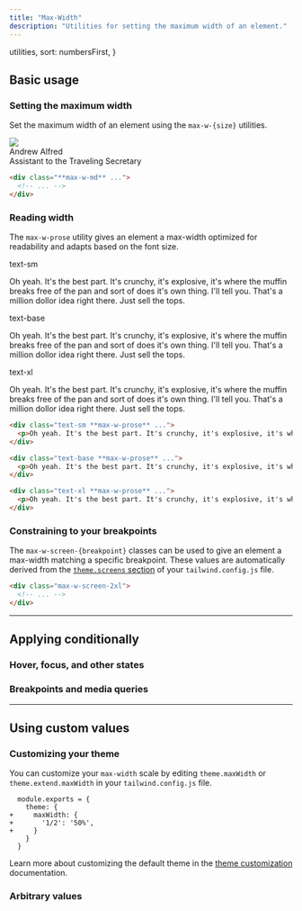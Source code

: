 ```yaml
---
title: "Max-Width"
description: "Utilities for setting the maximum width of an element."
---
```



  utilities,
  sort: numbersFirst,
}

## Basic usage

### Setting the maximum width

Set the maximum width of an element using the `max-w-{size}` utilities.

<Example resizable>
  <div class="overflow-hidden relative max-w-md mx-auto bg-white shadow-lg ring-1 ring-black/5 rounded-xl flex items-center gap-6">
    <img class="absolute -left-6 w-28 h-28 rounded-full shadow-lg" src="https://images.unsplash.com/photo-1501196354995-cbb51c65aaea?ixlib=rb-1.2.1&ixid=MnwxMjA3fDB8MHxwaG90by1wYWdlfHx8fGVufDB8fHx8&auto=format&fit=facearea&facepad=4&w=256&h=256&q=80" />
    <div class="min-w-0 py-5 pl-28 pr-5">
      <div class="text-gray-900 font-medium text-sm sm:text-base truncate">Andrew Alfred</div>
      <div class="text-gray-500 font-medium text-sm sm:text-base leading-tight truncate">Assistant to the Traveling Secretary</div>
    </div>
  </div>
</Example>

```html
<div class="**max-w-md** ...">
  <!-- ... -->
</div>
```

### Reading width

The `max-w-prose` utility gives an element a max-width optimized for readability and adapts based on the font size.

<Example>
  <div class="space-y-8">
    <div>
      <span class="font-medium text-sm text-gray-500 font-mono mb-3">text-sm</span>
      <div class="max-w-prose text-sm font-medium text-gray-900">
        <p>Oh yeah. It's the best part. It's crunchy, it's explosive, it's where the muffin breaks free of the pan and sort of does it's own thing. I'll tell you. That's a million dollor idea right there. Just sell the tops.</p>
      </div>
    </div>
    <div>
      <span class="font-medium text-sm text-gray-500 font-mono mb-3">text-base</span>
      <div class="max-w-prose text-base font-medium text-gray-900">
        <p>Oh yeah. It's the best part. It's crunchy, it's explosive, it's where the muffin breaks free of the pan and sort of does it's own thing. I'll tell you. That's a million dollor idea right there. Just sell the tops.</p>
      </div>
    </div>
    <div>
      <span class="font-medium text-sm text-gray-500 font-mono mb-3">text-xl</span>
      <div class="max-w-prose text-xl font-medium text-gray-900">
        <p>Oh yeah. It's the best part. It's crunchy, it's explosive, it's where the muffin breaks free of the pan and sort of does it's own thing. I'll tell you. That's a million dollor idea right there. Just sell the tops.</p>
      </div>
    </div>
  </div>
</Example>

```html
<div class="text-sm **max-w-prose** ...">
  <p>Oh yeah. It's the best part. It's crunchy, it's explosive, it's where the muffin breaks free of the pan and sort of does it's own thing. I'll tell you. That's a million dollor idea right there. Just sell the tops.</p>
</div>

<div class="text-base **max-w-prose** ...">
  <p>Oh yeah. It's the best part. It's crunchy, it's explosive, it's where the muffin breaks free of the pan and sort of does it's own thing. I'll tell you. That's a million dollor idea right there. Just sell the tops.</p>
</div>

<div class="text-xl **max-w-prose** ...">
  <p>Oh yeah. It's the best part. It's crunchy, it's explosive, it's where the muffin breaks free of the pan and sort of does it's own thing. I'll tell you. That's a million dollor idea right there. Just sell the tops.</p>
</div>
```

### Constraining to your breakpoints

The `max-w-screen-{breakpoint}` classes can be used to give an element a max-width matching a specific breakpoint. These values are automatically derived from the [`theme.screens` section](/docs/theme#screens) of your `tailwind.config.js` file.

```html
<div class="max-w-screen-2xl">
  <!-- ... -->
</div>
```

---

## <Heading ignore>Applying conditionally</Heading>

### <Heading ignore>Hover, focus, and other states</Heading>

<HoverFocusAndOtherStates defaultClass="max-w-sm" featuredClass="max-w-lg" />

### <Heading ignore>Breakpoints and media queries</Heading>

<BreakpointsAndMediaQueries defaultClass="max-w-sm" featuredClass="max-w-lg" />

---

## Using custom values

### Customizing your theme

You can customize your `max-width` scale by editing `theme.maxWidth` or `theme.extend.maxWidth` in your `tailwind.config.js` file.

```diff-js tailwind.config.js
  module.exports = {
    theme: {
+     maxWidth: {
+       '1/2': '50%',
+     }
    }
  }
```

Learn more about customizing the default theme in the [theme customization](/docs/theme#customizing-the-default-theme) documentation.

### Arbitrary values

<ArbitraryValues property="max-width" featuredClass="max-w-[50%]" />
